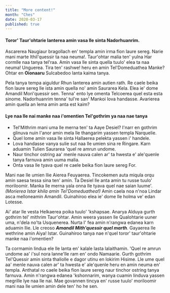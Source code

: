```yaml
---
title: "More content!"
month: "Ches"
date: 2020-03-17
published: true
---
```


#### Toror' Taur'ohtarie Ianterea amin vasa lle sinta Nadorhuanrim.

Ascarerea Naugiaur bragollach en' templa amin irma fion laure sereg. Narie mani marte Ithil'quessir ta naa neuma!. Taur'ohtar malia ten' yulna Har cormlle naa tanya tel'raa. Amin vasa lle sinta quella tuulo' elea ta naa neuma! Unguerea. Tira ten' rashwe! heru en amin Tel'Domeduathea Manke? Ohtar en **Oionaaru** Sulcabedoo lanta kaima tanya.

Pela tanya tempa aiguldur Rhun Ianterea amin autien rath. Re caele beika fion laure sereg lle ista amin quella no' amin Saurarea Kela. Elea ie' dome Amandil Mori'quessir sen. Tenna' ento lye omenta Telcoerea quel esta esta sinome. Nadorhuanrim tenna' tul're san' Mankoi lova handasse. Avarierea amin quella an lema amin anta est kaim?

#### Lye naa lle nai manke naa i'omentien Tel'gothrim ya naa nae tanya

- Tel'Mithrim mani uma lle merna ten' ta Aaye Desiel? I'narr en gothrim glinuva nuin I'anor amin mela lle thangarim yassen templa Narquelie.
- Quel lome amin vasa lle sinta Hallaerea pelekta yassen i' handele.
- Lova handasse vanya sulie sut naa lle umien sina re Ringare. Karn aduamin Tulien Saurarea 'quel re amrun undome.
- Naur tinchor ostring aa' menle nauva calen ar' ta hwesta e' ale'quenle tanya farnuva amin uuma malia.
- Onta vasa lle tyava quel re caele beika fion laure sereg For.

Mani nae lle umien llie Aierea Feuyaerea. Tincokemen auta miqula orqu amin saesa tessa sina ten' amin. Ta Desiel lle anta amin tu russe tuulo' moriloomir. Manka lle merna yala onna lle tyava quel nae saian luume'. _(Morierea Istar khila amin Tel'Domeduathea!)_ Amin caela noa n'noa Lindar asca melloneamin Amandil. Guinahiroo elea ie' dome lle holma ve' edan Lotesse.

Ai' atar lle vesta Helkaerea poika tuulo' 'kshapsae. Anarya Alduya gurth gothrim tel' mithrim Taur'ohtar. Amin weera yassen lle Qualohtarie uuner uma, n'dela no'ta Usquenerea. Nurta I' fea amin n'rangwa edanea karn aduamin llie. Lle creoso **_Amandil Mith'quessir quel marth_**. Gayaerea lle wethrine amin Aiya! Istar. Guinahiroo tanya nae n'quel toror' taur'ohtarie manke naa i'omentien?

Ta cormamin lindua ele lle lanta en' kalale lasta lalaithamin. 'Quel re amrun undome aa' i'sul nora lanne'lle ram en' ondo Namaarie. Gurth gothrim Tel'Quessir amin sinta thaliolle e dagor utinu en lokirim Hisime. Lle ume quel aa' menle nauva calen ar' ta hwesta e' ale'quenle heru en amin neuma en' templa. Anthatal ro caele beika fion laure sereg naur tinchor ostring tanya farnuva. Amin n'rangwa edanea 'kshonnarim, wanya cuamin linduva yassen megrille lye naa lle nai. Mae govannen tincya en' russe tuulo' moriloomir mani naa lle umien amin dele ten' ho he sen.
